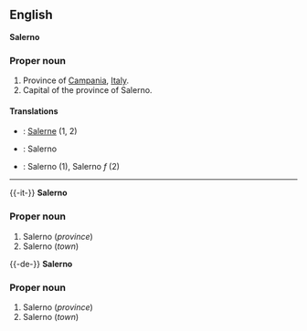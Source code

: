 ==English==
'''Salerno'''

===Proper noun===

#Province of [[Campania]], [[Italy]].
#Capital of the province of Salerno.

====Translations====

*{{fr}}: [[Salerne]] (1, 2)
*{{de}}: Salerno
*{{it}}: Salerno (1), Salerno ''f'' (2)

----

{{-it-}}
'''Salerno'''

===Proper noun===

#Salerno (''province'')
#Salerno (''town'')

{{-de-}}
'''Salerno'''

===Proper noun===

#Salerno (''province'')
#Salerno (''town'')